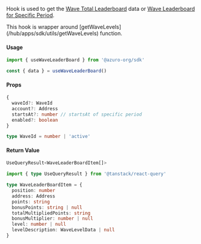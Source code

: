 
Hook is used to get the [Wave Total Leaderboard](/hub/apps/guides/azuro-waves#fetch-total-leaderboard) data or [Wave Leaderboard for Specific Period](/hub/apps/guides/azuro-waves#fetch-leaderboard-for-specific-period).

<Callout type="info">
  This hook is wrapper around [getWaveLevels](/hub/apps/sdk/utils/getWaveLevels) function.
</Callout>

#### Usage

```ts
import { useWaveLeaderBoard } from '@azuro-org/sdk'

const { data } = useWaveLeaderBoard()
```

#### Props

```ts
{
  waveId?: WaveId
  account?: Address
  startsAt?: number // startsAt of specific period
  enabled?: boolean
}
```

```ts
type WaveId = number | 'active'
```

#### Return Value

```ts
UseQueryResult<WaveLeaderBoardItem[]>
```

```ts
import { type UseQueryResult } from '@tanstack/react-query'

type WaveLeaderBoardItem = {
  position: number
  address: Address
  points: string
  bonusPoints: string | null
  totalMultipliedPoints: string
  bonusMultiplier: number | null
  level: number | null
  levelDescription: WaveLevelData | null
}
```
